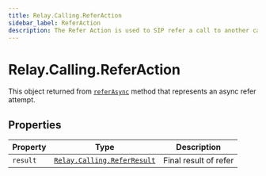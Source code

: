 ```yaml
---
title: Relay.Calling.ReferAction
sidebar_label: ReferAction
description: The Refer Action is used to SIP refer a call to another call.
---
```


[referasync]: /sdks/realtime-sdk/v2/language/nodejs/calling/call#referasync
[relay-calling-referresult]: /sdks/realtime-sdk/v2/language/nodejs/calling/results/refer-result

# Relay.Calling.ReferAction

This object returned from [`referAsync`][referasync] method that represents an async refer attempt.

## Properties

| Property | Type | Description |
| -------- | ---- | ----------- |
| `result` | [`Relay.Calling.ReferResult`][relay-calling-referresult] | Final result of refer |